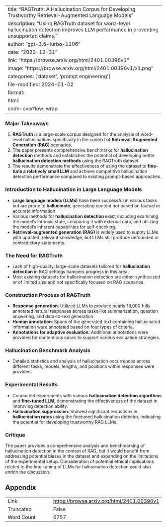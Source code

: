 
---
title: "RAGTruth: A Hallucination Corpus for Developing Trustworthy Retrieval-Augmented Language Models"
description: "Using RAGTruth dataset for word-level hallucination detection improves LLM performance in preventing unsupported claims."
author: "gpt-3.5-turbo-1106"
date: "2023-12-31"
link: "https://browse.arxiv.org/html/2401.00396v1"
image: "https://browse.arxiv.org/html/2401.00396v1/x1.png"
categories: ['dataset', 'prompt engineering']
file-modified: 2024-01-02
format:
  html:
    code-overflow: wrap
---

### Major Takeaways

1. **RAGTruth** is a large-scale corpus designed for the analysis of word-level hallucinations specifically in the context of **Retrieval-Augmented Generation (RAG)** scenarios.
2. The paper presents comprehensive benchmarks for **hallucination detection** methods and establishes the potential of developing better **hallucination detection methods** using the RAGTruth dataset.
3. The results demonstrate the effectiveness of using the dataset to **fine-tune a relatively small LLM** and achieve competitive hallucination detection performance compared to existing prompt-based approaches.

### Introduction to Hallucination in Large Language Models

- **Large language models (LLMs)** have been successful in various tasks but are prone to **hallucinate**, generating content not based on factual or accurate information.
- Various methods for **hallucination detection** exist, including examining the model's intrinsic state, comparing it with external data, and utilizing the model’s inherent capabilities for self-checking.
- **Retrieval-augmented generation (RAG)** is widely used to supply LLMs with updated, relevant knowledge, but LLMs still produce unfounded or contradictory statements.

### The Need for RAGTruth

- Lack of high-quality, large-scale datasets tailored for **hallucination detection** in RAG settings hampers progress in this area.
- Most existing datasets for hallucination detection are either synthesized or of limited size and not specifically focused on RAG scenarios.

### Construction Process of RAGTruth

- **Response generation**: Utilized LLMs to produce nearly 18,000 fully annotated natural responses across tasks like summarization, question answering, and data-to-text generation.
- **Human annotation**: Spans of the generated text containing hallucinated information were annotated based on four types of criteria.
- **Annotations for adaptive evaluation**: Additional annotations were provided for contentious cases to support various evaluation strategies.

### Hallucination Benchmark Analysis

- Detailed statistics and analysis of hallucination occurrences across different tasks, models, lengths, and positions within responses were provided.

### Experimental Results

- Conducted experiments with various **hallucination detection algorithms** and **fine-tuned LLM**, demonstrating the effectiveness of the dataset in improving detection ability.
- **Hallucination suppression**: Showed significant reductions in **hallucination rates** using the finetuned hallucination detector, indicating the potential for developing trustworthy RAG LLMs.

### Critique

The paper provides a comprehensive analysis and benchmarking of hallucination detection in the context of RAG, but it would benefit from addressing potential biases in the dataset and expanding on the limitations of the experimental setup. Consideration of potential ethical implications related to the fine-tuning of LLMs for hallucination detection could also enrich the discussion.

## Appendix

|          |          |
|----------|----------|
| Link     | [https://browse.arxiv.org/html/2401.00396v1](https://browse.arxiv.org/html/2401.00396v1)       |
| Truncated       | False       |
| Word Count       | 6757       |